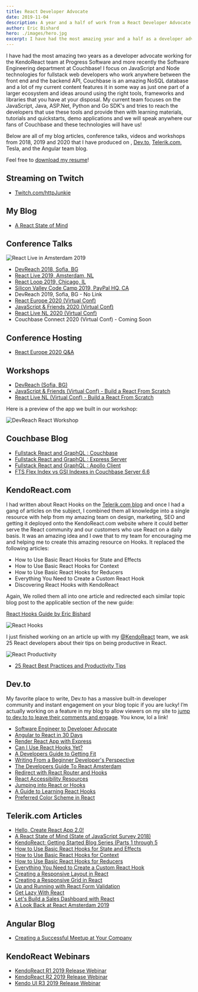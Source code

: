 ```yaml
---
title: React Developer Advocate
date: 2019-11-04
description: A year and a half of work from a React Developer Advocate
author: Eric Bishard 
hero: ./images/hero.jpg
excerpt: I have had the most amazing year and a half as a developer advocate and working for KendoReact...
---
```


I have had the most amazing two years as a developer advocate working for the KendoReact team at Progress Software and more recently the Software Engineering department at Couchbase! I focus on JavaScript and Node technologies for fullstack web developers who work anywhere between the front end and the backend API, Couchbase is an amazing NoSQL database and a lot of my current content features it in some way as just one part of a larger ecosystem and ideas around using the right tools, frameworks and libraries that you have at your disposal. My current team focuses on the JavaScript, Java, ASP.Net, Python and Go SDK's and tries to reach the developers that use these tools and provide then with learning materials, tutorials and quickstarts, demo applications and we will speak anywhere our fans of Couchbase and these technologies will have us!

Below are all of my blog articles, conference talks, videos and workshops from 2018, 2019 and 2020 that I have produced on [](https://blog.couchbase.com), [Dev.to](https://dev.to/httpjunkie), [Telerik.com](https://www.telerik.com/blogs/author/eric-bishard), Tesla, and the Angular team blog.

Feel free to [download my resume](Eric-Bishard_Resume.pdf)!

## Streaming on Twitch

- [Twitch.com/httpJunkie](http://twitch.tv/httpjunkie)

## My Blog

- [A React State of Mind](http://reactstateofmind.com)

## Conference Talks

![React Live in Amsterdam 2019](/images/react-live-2019.jpg)

- [DevReach 2018, Sofia, BG](https://www.youtube.com/watch?v=MfAxhBMTkuQ)
- [React Live 2019, Amsterdam, NL](https://www.youtube.com/watch?v=-yj23RtyT-E)
- [React Loop 2019, Chicago, IL](https://www.youtube.com/watch?v=HuCWWvgizDg)
- [Silicon Valley Code Camp 2019, PayPal HQ, CA](https://youtube.com/watch?v=kwLdaicyBd8)
- DevReach 2019, Sofia, BG - No Link
- [React Europe 2020 (Virtual Conf)](https://www.youtube.com/watch?v=d69FJiRwc1Y&t=2514s)
- [JavaScript & Friends 2020 (Virtual Conf)](https://www.youtube.com/watch?v=df9-sfx_wfY&t=466s)
- [React Live NL 2020 (Virtual Conf)](https://www.youtube.com/watch?v=6cgvSmL2Dag)
- Couchbase Connect 2020 (Virtual Conf) - Coming Soon

## Conference Hosting

- [React Europe 2020 Q&A](https://www.youtube.com/watch?v=_ISAA_Jt9kI&t=1482s)

## Workshops

- [DevReach (Sofia, BG)](https://www.telerik.com/devreach/europe-2019/speakers/eric-bishard)
- [JavaScript & Friends (Virtual Conf) - Build a React From Scratch](https://www.javascriptandfriends.com/workshops/)
- [React Live NL (Virtual Conf) - Build a React From Scratch](https://imgur.com/qKPSrCy.gif)

Here is a preview of the app we built in our workshop:

![DevReach React Workshop](https://imgur.com/qKPSrCy.gif)

## Couchbase Blog

- [Fullstack React and GraphQL : Couchbase](https://blog.couchbase.com/fullstack-react-couchbase-1/)
- [Fullstack React and GraphQL : Express Server](https://blog.couchbase.com/fullstack-react-express-2/)
- [Fullstack React and GraphQL : Apollo Client](https://blog.couchbase.com/fullstack-react-apollo-3/)
- [FTS Flex Index vs GSI Indexes in Couchbase Server 6.6](https://blog.couchbase.com/fts-flex-indexes-in-couchbase-server-6-6/)

## KendoReact.com

I had written about React Hooks on the [Telerik.com blog](https://telerik.com/blogs/) and once I had a gang of articles on the subject, I combined them all knowledge into a single resource with help from my amazing team on design, marketing, SEO and getting it deployed onto the KendoReact.com website where it could better serve the React community and our customers who use React on a daily basis. It was an amazing idea and I owe that to my team for encouraging me and helping me to create this amazing resource on Hooks. It replaced the following articles:

- How to Use Basic React Hooks for State and Effects
- How to Use Basic React Hooks for Context
- How to Use Basic React Hooks for Reducers
- Everything You Need to Create a Custom React Hook
- Discovering React Hooks with KendoReact

Again, We rolled them all into one article and redirected each similar topic blog post to the applicable section of the new guide:

[React Hooks Guide by Eric Bishard](https://www.telerik.com/kendo-react-ui/react-hooks-guide/)

![React Hooks](/images/class-vs-functional-animation.gif)

I just finished working on an article up with my [@KendoReact](https://twitter.com/kendoreact/) team, we ask 25 React developers about their tips on being productive in React.

![React Productivity](/images/react-productivity.jpg)

- [25 React Best Practices and Productivity Tips](https://www.telerik.com/kendo-react-ui/react-best-practices-and-productivity-tips/)

## Dev.to

My favorite place to write, Dev.to has a massive built-in developer community and instant engagement on your blog topic if you are lucky! 
I’m actually working on a feature in my blog to allow viewers on my site to [jump to dev.to to leave their comments and engage](https://dev.to/httpjunkie/react-developer-advocate-1l4).
You know, lol a link!

- [Software Engineer to Developer Advocate](https://dev.to/httpjunkie/software-engineer-to-developer-advocate-4a8h)
- [Angular to React in 30 Days](https://dev.to/httpjunkie/angular-to-react-in-30-days-p5k)
- [Render React App with Express](https://dev.to/httpjunkie/render-react-app-with-express-10im)
- [Can I Use React Hooks Yet?](https://dev.to/httpjunkie/can-i-use-react-hooks-yet-35o9)
- [A Developers Guide to Getting Fit](https://dev.to/httpjunkie/a-developers-guide-to-getting-fit-pif)
- [Writing From a Beginner Developer's Perspective](https://dev.to/httpjunkie/writing-from-a-beginner-developers-perspective-30l0)
- [The Developers Guide To React Amsterdam](https://dev.to/httpjunkie/the-developers-guide-to-react-amsterdam-4h60)
- [Redirect with React Router and Hooks](https://dev.to/httpjunkie/programmatically-redirect-in-react-with-react-router-and-hooks-3hej)
- [React Accessibility Resources](https://dev.to/httpjunkie/react-accessibility-2d99)
- [Jumping into React or Hooks](https://dev.to/httpjunkie/learning-react-hooks-4edh)
- [A Guide to Learning React Hooks](https://dev.to/httpjunkie/a-guide-to-learning-react-hooks-58a0)
- [Preferred Color Scheme in React](https://dev.to/httpjunkie/preferred-color-scheme-in-react-47e3)

## Telerik.com Articles

- [Hello, Create React App 2.0!](https://www.telerik.com/blogs/hello-create-react-app-2)
- [A React State of Mind (State of JavaScript Survey 2018)](https://www.telerik.com/blogs/a-react-state-of-mind-state-of-javascript-survey-2018)
- [KendoReact: Getting Started Blog Series (Parts 1 through 5](https://www.telerik.com/blogs/kendo-react-getting-started-blog-series)
- [How to Use Basic React Hooks for State and Effects](https://www.telerik.com/blogs/how-to-use-basic-react-hooks-for-state-and-effects)
- [How to Use Basic React Hooks for Context](https://www.telerik.com/blogs/how-to-use-basic-react-hooks-for-context)
- [How to Use Basic React Hooks for Reducers](https://www.telerik.com/blogs/how-to-use-basic-react-hooks-for-reducers)
- [Everything You Need to Create a Custom React Hook](https://www.telerik.com/blogs/everything-you-need-to-create-a-custom-react-hook)
- [Creating a Responsive Layout in React](https://www.telerik.com/blogs/creating-a-responsive-layout-in-react)
- [Creating a Responsive Grid in React](https://www.telerik.com/blogs/creating-a-responsive-grid-in-react)
- [Up and Running with React Form Validation](https://www.telerik.com/blogs/up-and-running-with-react-form-validation)
- [Get Lazy With React](https://www.telerik.com/blogs/get-lazy-with-react)
- [Let's Build a Sales Dashboard with React](https://www.telerik.com/blogs/lets-build-a-sales-dashboard-with-react)
- [A Look Back at React Amsterdam 2019](https://www.telerik.com/blogs/a-look-back-at-react-amsterdam-2019)

## Angular Blog

- [Creating a Successful Meetup at Your Company](https://blog.angular.io/creating-a-successful-meetup-at-your-company-33eaabbc66b5)

## KendoReact Webinars

- [KendoReact R1 2019 Release Webinar](https://www.youtube.com/watch?v=mymu5Xj1h38)
- [KendoReact R2 2019 Release Webinar](https://www.youtube.com/watch?v=FJr2eUT0tf0)
- [Kendo UI R3 2019 Release Webinar](https://www.youtube.com/watch?time_continue=3875&v=9UFwqe3_7DA)